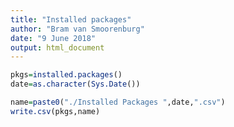---
title: "Installed packages"
author: "Bram van Smoorenburg"
date: "9 June 2018"
output: html_document
---

```{r}
pkgs=installed.packages()
date=as.character(Sys.Date())
```

```{r}
name=paste0("./Installed Packages ",date,".csv")
write.csv(pkgs,name)
```
